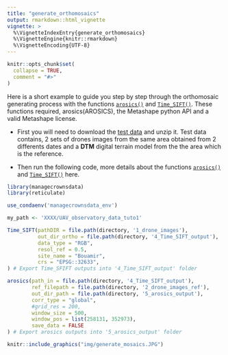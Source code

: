 ```yaml
---
title: "generate_orthomosaics"
output: rmarkdown::html_vignette
vignette: >
  %\VignetteIndexEntry{generate_orthomosaics}
  %\VignetteEngine{knitr::rmarkdown}
  %\VignetteEncoding{UTF-8}
---
```


```r
knitr::opts_chunk$set(
  collapse = TRUE,
  comment = "#>"
)
```


Here is a short example to guide you step by step through the orthomosaic generating process with the functions [`arosics()`](https://hugolblc.github.io/managecrownsdata/reference/arosics.html) and [`Time_SIFT()`](https://hugolblc.github.io/managecrownsdata/reference/Time_SIFT.html). These functions required, arosics(AROSICS), the Metashape python API and a valid Metashape license.  

* First you will need to download the  [test data](https://filesender.renater.fr/?s=download&token=4aaa362c-5f9e-4f58-93f9-b4f995cbfcba) and unzip it. Test
data contains, 2 sets of drones images from the same area obtained from 2 differents dates and a **DTM** digital terrain model from the the area which is the reference. 

* Then run the following code, more details about the functions  [`arosics()`](https://hugolblc.github.io/managecrownsdata/reference/arosics.html) and [`Time_SIFT()`](https://hugolblc.github.io/managecrownsdata/reference/Time_SIFT.html) here.



```r
library(managecrownsdata)
library(reticulate)

use_condaenv('managecrownsdata_env')

my_path <- 'XXXX/UAV_observatory_data_tuto1'

Time_SIFT(pathDIR = file.path(directory, '1_drone_images'),
          out_dir_ortho = file.path(directory, '4_Time_SIFT_output'),
          data_type = "RGB",
          resol_ref = 0.5,
          site_name = "Bouamir",
          crs = "EPSG::32633",
) # Export Time_SFIFT outputs into '4_Time_SIFT_output' folder

arosics(path_in = file.path(directory, '4_Time_SIFT_output'),
        ref_filepath = file.path(directory, '2_drone_images_ref'),
        out_dir_path = file.path(directory, '5_arosics_output'),
        corr_type = "global",
        #grid_res = 200,
        window_size = 500,
        window_pos = list(258131, 352973),
        save_data = FALSE
) # Export arosics outputs into '5_arosics_output' folder

```

```r
knitr::include_graphics("img/generate_mosaics.JPG")
```

